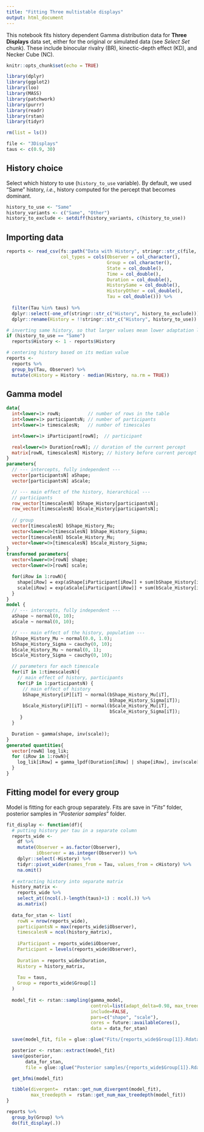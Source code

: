 ```yaml
---
title: "Fitting Three multistable displays"
output: html_document
---
```


This notebook fits history dependent Gamma distribution data for **Three Displays** data set, either for the original or simulated data (see _Select Set_ chunk). These include binocular rivalry (BR), kinectic-depth effect (KD), and Necker Cube (NC).


```r
knitr::opts_chunk$set(echo = TRUE)

library(dplyr)
library(ggplot2)
library(loo)
library(MASS)
library(patchwork)
library(purrr)
library(readr)
library(rstan)
library(tidyr)
```

```r
rm(list = ls())
```

```r
file <- "3Displays"
taus <- c(0.9, 30)
```

## History choice

Select which history to use (`history_to_use` variable). By default, we used "Same" history, _i.e._, history computed for the percept that becomes dominant.

```r
history_to_use <- "Same"
history_variants <- c("Same", "Other")
history_to_exclude <- setdiff(history_variants, c(history_to_use))
```

## Importing data

```r
reports <- read_csv(fs::path("Data with History", stringr::str_c(file, ".csv")),
                    col_types = cols(Observer = col_character(),
                                     Group = col_character(),
                                     State = col_double(),
                                     Time = col_double(),
                                     Duration = col_double(),
                                     HistorySame = col_double(),
                                     HistoryOther = col_double(),
                                     Tau = col_double())) %>%
  
  filter(Tau %in% taus) %>%
  dplyr::select(-one_of(stringr::str_c("History", history_to_exclude))) %>%
  dplyr::rename(History = !!stringr::str_c("History", history_to_use))

# inverting same history, so that larger values mean lower adaptation levels
if (history_to_use == "Same")
  reports$History <- 1 - reports$History

# centering history based on its median value
reports <-
  reports %>%
  group_by(Tau, Observer) %>%
  mutate(cHistory = History - median(History, na.rm = TRUE))
```
  

## Gamma model

```stan
data{
  int<lower=1> rowN;          // number of rows in the table
  int<lower=1> participantsN; // number of participants
  int<lower=1> timescalesN;   // number of timescales

  int<lower=1> iParticipant[rowN];  // participant 

  real<lower=0> Duration[rowN]; // duration of the current percept
  matrix[rowN, timescalesN] History; // history before current percept onset
}
parameters{
  // --- intercepts, fully independent ---
  vector[participantsN] aShape;
  vector[participantsN] aScale;

  // --- main effect of the history, hierarchical ---
  // participants
  row_vector[timescalesN] bShape_History[participantsN];
  row_vector[timescalesN] bScale_History[participantsN];
  
  // group
  vector[timescalesN] bShape_History_Mu;
  vector<lower=0>[timescalesN] bShape_History_Sigma;
  vector[timescalesN] bScale_History_Mu;
  vector<lower=0>[timescalesN] bScale_History_Sigma;
}
transformed parameters{
  vector<lower=0>[rowN] shape;
  vector<lower=0>[rowN] scale;

  for(iRow in 1:rowN){
    shape[iRow] = exp(aShape[iParticipant[iRow]] + sum(bShape_History[iParticipant[iRow]] .* History[iRow]));
    scale[iRow] = exp(aScale[iParticipant[iRow]] + sum(bScale_History[iParticipant[iRow]] .* History[iRow]));
  }
}
model {
  // --- intercepts, fully independent ---
  aShape ~ normal(0, 10);
  aScale ~ normal(0, 10);

  // --- main effect of the history, population ---
  bShape_History_Mu ~ normal(0.0, 1.0);
  bShape_History_Sigma ~ cauchy(0, 10);
  bScale_History_Mu ~ normal(0, 1);
  bScale_History_Sigma ~ cauchy(0, 10);

  // parameters for each timescale
  for(iT in 1:timescalesN){
    // main effect of history, participants
    for(iP in 1:participantsN) {
      // main effect of history
      bShape_History[iP][iT] ~ normal(bShape_History_Mu[iT],
                                      bShape_History_Sigma[iT]);
      bScale_History[iP][iT] ~ normal(bScale_History_Mu[iT],
                                      bScale_History_Sigma[iT]);
     }
  }

  Duration ~ gamma(shape, inv(scale));
}
generated quantities{
  vector[rowN] log_lik;
  for (iRow in 1:rowN){
    log_lik[iRow] = gamma_lpdf(Duration[iRow] | shape[iRow], inv(scale[iRow]));
  }
}
```

## Fitting model for every group

Model is fitting for each group separately. Fits are save in "_Fits_" folder, posterior samples in "_Posterior samples_" folder.

```r
fit_display <- function(df){
  # putting history per tau in a separate column
  reports_wide <-
    df %>%
    mutate(Observer = as.factor(Observer), 
           iObserver = as.integer(Observer)) %>%
    dplyr::select(-History) %>%
    tidyr::pivot_wider(names_from = Tau, values_from = cHistory) %>%
    na.omit()
  
  # extracting history into separate matrix
  history_matrix <-
    reports_wide %>%
    select_at((ncol(.)-length(taus)+1) : ncol(.)) %>%
    as.matrix()
  
  data_for_stan <- list(
    rowN = nrow(reports_wide),
    participantsN = max(reports_wide$iObserver),
    timescalesN = ncol(history_matrix),
  
    iParticipant = reports_wide$iObserver,
    Participant = levels(reports_wide$Observer),
  
    Duration = reports_wide$Duration,
    History = history_matrix,
    
    Tau = taus,
    Group = reports_wide$Group[1]
  )
  
  model_fit <- rstan::sampling(gamma_model,
                               control=list(adapt_delta=0.98, max_treedepth=15),
                               include=FALSE,
                               pars=c("shape", "scale"),
                               cores = future::availableCores(),
                               data = data_for_stan)

  save(model_fit, file = glue::glue("Fits/{reports_wide$Group[1]}.Rdata"))

  posterior <- rstan::extract(model_fit)
  save(posterior,
       data_for_stan, 
       file = glue::glue("Posterior samples/{reports_wide$Group[1]}.Rdata"))

  get_bfmi(model_fit)

  tibble(divergent=  rstan::get_num_divergent(model_fit),
         max_treedepth =  rstan::get_num_max_treedepth(model_fit))
}

reports %>%
  group_by(Group) %>%
  do(fit_display(.))
```


